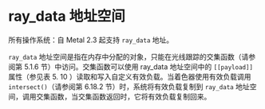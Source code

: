 # ray_data 地址空间

<ToBePolishedAfterTranslation />

<OrigninalPDF title="4.6 ray_data Address Space" />

所有操作系统：自 Metal 2.3 起支持 `ray_data` 地址。

`ray_data` 地址空间是指在内存中分配的对象，只能在光线跟踪的交集函数（请参阅第 5.1.6 节）中访问。交集函数可以使用 ray_data 地址空间中的 `[[payload]]` 属性（参见表 5. 10 ）读取和写入自定义有效负载。当着色器使用有效负载调用 `intersect()`（请参阅第 6.18.2 节）时，系统将有效负载复制到 `ray_data` 地址空间，调用交集函数，当交集函数返回时，它将有效负载复制回来。
